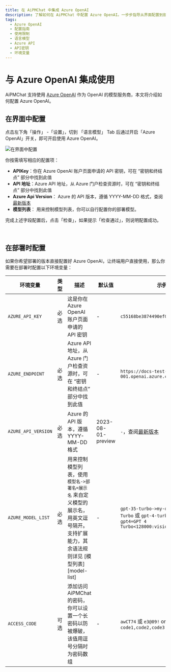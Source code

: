 ```yaml
---
title: 在 AiPMChat 中集成 Azure OpenAI
description: 了解如何在 AiPMChat 中配置 Azure OpenAI。一步步指导从界面配置到部署时的环境变量设置。
tags:
  - Azure OpenAI
  - 配置指南
  - 使用限制
  - 语言模型
  - Azure API
  - API密钥
  - 环境变量
---
```


# 与 Azure OpenAI 集成使用

AiPMChat 支持使用 [Azure OpenAI](https://learn.microsoft.com/zh-cn/azure/ai-services/openai/concepts/models) 作为 OpenAI 的模型服务商，本文将介绍如何配置 Azure OpenAI。

## 在界面中配置

点击左下角「操作」 -「设置」，切到 「语言模型」 Tab 后通过开启「Azure OpenAI」开关，即可开启使用 Azure OpenAI。

<Image
  alt="在界面中配置"
  src="https://github-production-user-asset-6210df.s3.amazonaws.com/28616219/267083420-422a3714-627e-4bef-9fbc-141a2a8ca916.png"
/>

你按需填写相应的配置项：

- **APIKey**：你在 Azure OpenAI 账户页面申请的 API 密钥，可在 “密钥和终结点” 部分中找到此值
- **API 地址**：Azure API 地址，从 Azure 门户检查资源时，可在 “密钥和终结点” 部分中找到此值
- **Azure Api Version**： Azure 的 API 版本，遵循 YYYY-MM-DD 格式，查阅[最新版本](https://learn.microsoft.com/zh-cn/azure/ai-services/openai/reference#chat-completions)
- **模型列表**： 用来控制模型列表，你可以自行配置你的部署模型。

完成上述字段配置后，点击「检查」，如果提示「检查通过」，则说明配置成功。

<br />

## 在部署时配置

如果你希望部署的版本直接配置好 Azure OpenAI，让终端用户直接使用，那么你需要在部署时配置以下环境变量：

| 环境变量 | 类型 | 描述 | 默认值 | 示例 |
| --- | --- | --- | --- | --- |
| `AZURE_API_KEY` | 必选 | 这是你在 Azure OpenAI 账户页面申请的 API 密钥 | - | `c55168be3874490ef0565d9779ecd5a6` |
| `AZURE_ENDPOINT` | 必选 | Azure API 地址，从 Azure 门户检查资源时，可在 “密钥和终结点” 部分中找到此值 | - | `https://docs-test-001.openai.azure.com` |
| `AZURE_API_VERSION` | 必选 | Azure 的 API 版本，遵循 YYYY-MM-DD 格式 | 2023-08-01-preview | `-`，查阅[最新版本](https://learn.microsoft.com/zh-cn/azure/ai-services/openai/reference#chat-completions) |
| `AZURE_MODEL_LIST` | 必选 | 用来控制模型列表，使用 `模型名->部署名=展示名` 来自定义模型的展示名，用英文逗号隔开。支持扩展能力，其余语法规则详见 [模型列表][model-list] | - | `gpt-35-turbo->my-deploy=GPT 3.5 Turbo` 或 `gpt-4-turbo->my-gpt4=GPT 4 Turbo<128000:vision:fc>` |
| `ACCESS_CODE` | 可选 | 添加访问 AiPMChat 的密码，你可以设置一个长密码以防被爆破，该值用逗号分隔时为密码数组 | - | `awCT74` 或 `e3@09!` or `code1,code2,code3` |
